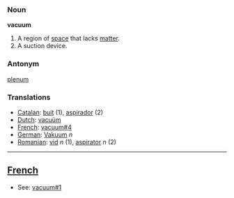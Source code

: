 === Noun ===

'''vacuum'''

#A region of [[space]] that lacks [[matter]].
#A suction device.

===Antonym===
[[plenum]]

=== Translations ===
*[[Catalan]]: [[buit]] (1), [[aspirador]] (2)
*[[Dutch]]: [[vacuüm]]
*[[French]]: [[vacuum#4]]
*[[German]]: [[Vakuum]] ''n''
*[[Romanian]]: [[vid]] ''n'' (1), [[aspirator]] ''n'' (2)
----
==[[French]]==

*See: [[vacuum#1]]